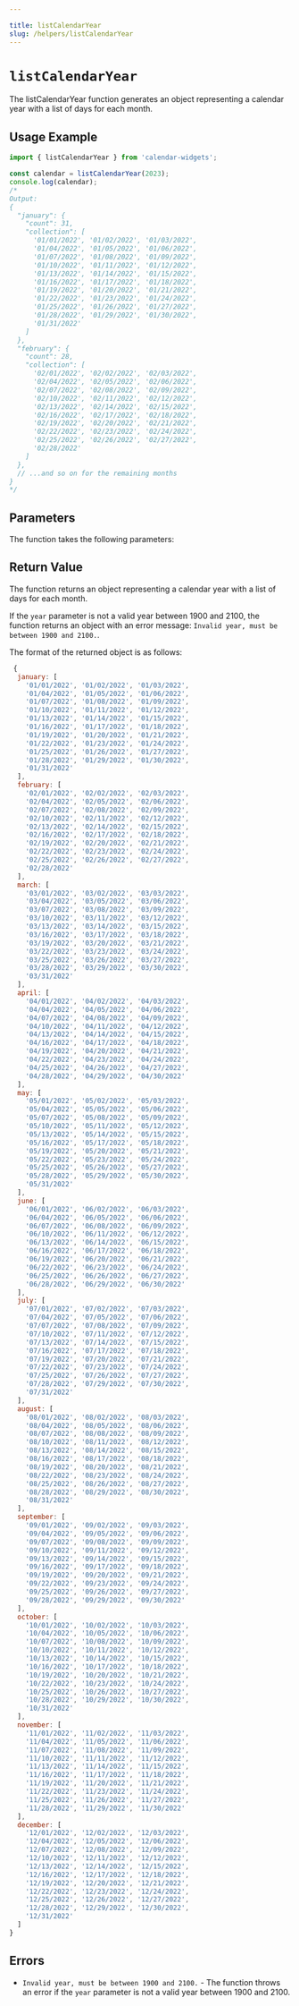 ```yaml
---

title: listCalendarYear
slug: /helpers/listCalendarYear
---
```



# `listCalendarYear`  

The listCalendarYear function generates an object representing a calendar year with a list of days for each month.

## Usage Example

```js
import { listCalendarYear } from 'calendar-widgets';

const calendar = listCalendarYear(2023);
console.log(calendar);
/*
Output:
{
  "january": {
    "count": 31,
    "collection": [
      '01/01/2022', '01/02/2022', '01/03/2022',
      '01/04/2022', '01/05/2022', '01/06/2022',
      '01/07/2022', '01/08/2022', '01/09/2022',
      '01/10/2022', '01/11/2022', '01/12/2022',
      '01/13/2022', '01/14/2022', '01/15/2022',
      '01/16/2022', '01/17/2022', '01/18/2022',
      '01/19/2022', '01/20/2022', '01/21/2022',
      '01/22/2022', '01/23/2022', '01/24/2022',
      '01/25/2022', '01/26/2022', '01/27/2022',
      '01/28/2022', '01/29/2022', '01/30/2022',
      '01/31/2022'
    ]
  },
  "february": {
    "count": 28,
    "collection": [
      '02/01/2022', '02/02/2022', '02/03/2022',
      '02/04/2022', '02/05/2022', '02/06/2022',
      '02/07/2022', '02/08/2022', '02/09/2022',
      '02/10/2022', '02/11/2022', '02/12/2022',
      '02/13/2022', '02/14/2022', '02/15/2022',
      '02/16/2022', '02/17/2022', '02/18/2022',
      '02/19/2022', '02/20/2022', '02/21/2022',
      '02/22/2022', '02/23/2022', '02/24/2022',
      '02/25/2022', '02/26/2022', '02/27/2022',
      '02/28/2022'
    ]
  },
  // ...and so on for the remaining months
}
*/
```

## Parameters

The function takes the following parameters:

<ArgDescriptor 
  name="year" 
  type="number" 
  description="An integer representing the year for which to generate the calendar, between 1900 and 2100."
/>

<ArgDescriptor 
  name="locale" 
  type="string" 
  description="A string representing the locale to use when generating the calendar. Defaults to 'en-US'."
/>

## Return Value

The function returns an object representing a calendar year with a list of days for each month.

If the `year` parameter is not a valid year between 1900 and 2100, the function returns an object with an error message: `Invalid year, must be between 1900 and 2100.`.

The format of the returned object is as follows:

```js title='Response'
 {
  january: [
    '01/01/2022', '01/02/2022', '01/03/2022',
    '01/04/2022', '01/05/2022', '01/06/2022',
    '01/07/2022', '01/08/2022', '01/09/2022',
    '01/10/2022', '01/11/2022', '01/12/2022',
    '01/13/2022', '01/14/2022', '01/15/2022',
    '01/16/2022', '01/17/2022', '01/18/2022',
    '01/19/2022', '01/20/2022', '01/21/2022',
    '01/22/2022', '01/23/2022', '01/24/2022',
    '01/25/2022', '01/26/2022', '01/27/2022',
    '01/28/2022', '01/29/2022', '01/30/2022',
    '01/31/2022'
  ],
  february: [
    '02/01/2022', '02/02/2022', '02/03/2022',
    '02/04/2022', '02/05/2022', '02/06/2022',
    '02/07/2022', '02/08/2022', '02/09/2022',
    '02/10/2022', '02/11/2022', '02/12/2022',
    '02/13/2022', '02/14/2022', '02/15/2022',
    '02/16/2022', '02/17/2022', '02/18/2022',
    '02/19/2022', '02/20/2022', '02/21/2022',
    '02/22/2022', '02/23/2022', '02/24/2022',
    '02/25/2022', '02/26/2022', '02/27/2022',
    '02/28/2022'
  ],
  march: [
    '03/01/2022', '03/02/2022', '03/03/2022',
    '03/04/2022', '03/05/2022', '03/06/2022',
    '03/07/2022', '03/08/2022', '03/09/2022',
    '03/10/2022', '03/11/2022', '03/12/2022',
    '03/13/2022', '03/14/2022', '03/15/2022',
    '03/16/2022', '03/17/2022', '03/18/2022',
    '03/19/2022', '03/20/2022', '03/21/2022',
    '03/22/2022', '03/23/2022', '03/24/2022',
    '03/25/2022', '03/26/2022', '03/27/2022',
    '03/28/2022', '03/29/2022', '03/30/2022',
    '03/31/2022'
  ],
  april: [
    '04/01/2022', '04/02/2022', '04/03/2022',
    '04/04/2022', '04/05/2022', '04/06/2022',
    '04/07/2022', '04/08/2022', '04/09/2022',
    '04/10/2022', '04/11/2022', '04/12/2022',
    '04/13/2022', '04/14/2022', '04/15/2022',
    '04/16/2022', '04/17/2022', '04/18/2022',
    '04/19/2022', '04/20/2022', '04/21/2022',
    '04/22/2022', '04/23/2022', '04/24/2022',
    '04/25/2022', '04/26/2022', '04/27/2022',
    '04/28/2022', '04/29/2022', '04/30/2022'
  ],
  may: [
    '05/01/2022', '05/02/2022', '05/03/2022',
    '05/04/2022', '05/05/2022', '05/06/2022',
    '05/07/2022', '05/08/2022', '05/09/2022',
    '05/10/2022', '05/11/2022', '05/12/2022',
    '05/13/2022', '05/14/2022', '05/15/2022',
    '05/16/2022', '05/17/2022', '05/18/2022',
    '05/19/2022', '05/20/2022', '05/21/2022',
    '05/22/2022', '05/23/2022', '05/24/2022',
    '05/25/2022', '05/26/2022', '05/27/2022',
    '05/28/2022', '05/29/2022', '05/30/2022',
    '05/31/2022'
  ],
  june: [
    '06/01/2022', '06/02/2022', '06/03/2022',
    '06/04/2022', '06/05/2022', '06/06/2022',
    '06/07/2022', '06/08/2022', '06/09/2022',
    '06/10/2022', '06/11/2022', '06/12/2022',
    '06/13/2022', '06/14/2022', '06/15/2022',
    '06/16/2022', '06/17/2022', '06/18/2022',
    '06/19/2022', '06/20/2022', '06/21/2022',
    '06/22/2022', '06/23/2022', '06/24/2022',
    '06/25/2022', '06/26/2022', '06/27/2022',
    '06/28/2022', '06/29/2022', '06/30/2022'
  ],
  july: [
    '07/01/2022', '07/02/2022', '07/03/2022',
    '07/04/2022', '07/05/2022', '07/06/2022',
    '07/07/2022', '07/08/2022', '07/09/2022',
    '07/10/2022', '07/11/2022', '07/12/2022',
    '07/13/2022', '07/14/2022', '07/15/2022',
    '07/16/2022', '07/17/2022', '07/18/2022',
    '07/19/2022', '07/20/2022', '07/21/2022',
    '07/22/2022', '07/23/2022', '07/24/2022',
    '07/25/2022', '07/26/2022', '07/27/2022',
    '07/28/2022', '07/29/2022', '07/30/2022',
    '07/31/2022'
  ],
  august: [
    '08/01/2022', '08/02/2022', '08/03/2022',
    '08/04/2022', '08/05/2022', '08/06/2022',
    '08/07/2022', '08/08/2022', '08/09/2022',
    '08/10/2022', '08/11/2022', '08/12/2022',
    '08/13/2022', '08/14/2022', '08/15/2022',
    '08/16/2022', '08/17/2022', '08/18/2022',
    '08/19/2022', '08/20/2022', '08/21/2022',
    '08/22/2022', '08/23/2022', '08/24/2022',
    '08/25/2022', '08/26/2022', '08/27/2022',
    '08/28/2022', '08/29/2022', '08/30/2022',
    '08/31/2022'
  ],
  september: [
    '09/01/2022', '09/02/2022', '09/03/2022',
    '09/04/2022', '09/05/2022', '09/06/2022',
    '09/07/2022', '09/08/2022', '09/09/2022',
    '09/10/2022', '09/11/2022', '09/12/2022',
    '09/13/2022', '09/14/2022', '09/15/2022',
    '09/16/2022', '09/17/2022', '09/18/2022',
    '09/19/2022', '09/20/2022', '09/21/2022',
    '09/22/2022', '09/23/2022', '09/24/2022',
    '09/25/2022', '09/26/2022', '09/27/2022',
    '09/28/2022', '09/29/2022', '09/30/2022'
  ],
  october: [
    '10/01/2022', '10/02/2022', '10/03/2022',
    '10/04/2022', '10/05/2022', '10/06/2022',
    '10/07/2022', '10/08/2022', '10/09/2022',
    '10/10/2022', '10/11/2022', '10/12/2022',
    '10/13/2022', '10/14/2022', '10/15/2022',
    '10/16/2022', '10/17/2022', '10/18/2022',
    '10/19/2022', '10/20/2022', '10/21/2022',
    '10/22/2022', '10/23/2022', '10/24/2022',
    '10/25/2022', '10/26/2022', '10/27/2022',
    '10/28/2022', '10/29/2022', '10/30/2022',
    '10/31/2022'
  ],
  november: [
    '11/01/2022', '11/02/2022', '11/03/2022',
    '11/04/2022', '11/05/2022', '11/06/2022',
    '11/07/2022', '11/08/2022', '11/09/2022',
    '11/10/2022', '11/11/2022', '11/12/2022',
    '11/13/2022', '11/14/2022', '11/15/2022',
    '11/16/2022', '11/17/2022', '11/18/2022',
    '11/19/2022', '11/20/2022', '11/21/2022',
    '11/22/2022', '11/23/2022', '11/24/2022',
    '11/25/2022', '11/26/2022', '11/27/2022',
    '11/28/2022', '11/29/2022', '11/30/2022'
  ],
  december: [
    '12/01/2022', '12/02/2022', '12/03/2022',
    '12/04/2022', '12/05/2022', '12/06/2022',
    '12/07/2022', '12/08/2022', '12/09/2022',
    '12/10/2022', '12/11/2022', '12/12/2022',
    '12/13/2022', '12/14/2022', '12/15/2022',
    '12/16/2022', '12/17/2022', '12/18/2022',
    '12/19/2022', '12/20/2022', '12/21/2022',
    '12/22/2022', '12/23/2022', '12/24/2022',
    '12/25/2022', '12/26/2022', '12/27/2022',
    '12/28/2022', '12/29/2022', '12/30/2022',
    '12/31/2022'
  ]
}
```

## Errors

- `Invalid year, must be between 1900 and 2100.` - The function throws an error if the `year` parameter is not a valid year between 1900 and 2100.
